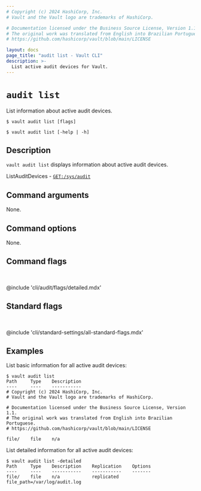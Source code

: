 ```yaml
---
# Copyright (c) 2024 HashiCorp, Inc.
# Vault and the Vault logo are trademarks of HashiCorp.

# Documentation licensed under the Business Source License, Version 1.1.
# The original work was translated from English into Brazilian Portuguese.
# https://github.com/hashicorp/vault/blob/main/LICENSE

layout: docs
page_title: "audit list - Vault CLI"
description: >-
  List active audit devices for Vault.
---
```


# `audit list`

List information about active audit devices.

<CodeBlockConfig hideClipboard>

```shell-session
$ vault audit list [flags]

$ vault audit list [-help | -h]
```

</CodeBlockConfig>

## Description

`vault audit list` displays information about active audit devices.

<Tip title="Related API endpoints">

  ListAuditDevices - [`GET:/sys/audit`](/vault/api-docs/system/audit#list-enabled-audit-devices)

</Tip>

## Command arguments

None.

## Command options

None.

## Command flags

<br />

@include 'cli/audit/flags/detailed.mdx'

## Standard flags

<br />

@include 'cli/standard-settings/all-standard-flags.mdx'

## Examples

List basic information for all active audit devices:

```shell-session
$ vault audit list
Path     Type    Description
----     ----    -----------
# Copyright (c) 2024 HashiCorp, Inc.
# Vault and the Vault logo are trademarks of HashiCorp.

# Documentation licensed under the Business Source License, Version 1.1.
# The original work was translated from English into Brazilian Portuguese.
# https://github.com/hashicorp/vault/blob/main/LICENSE

file/    file    n/a
```

List detailed information for all active audit devices:

```shell-session
$ vault audit list -detailed
Path     Type    Description    Replication    Options
----     ----    -----------    -----------    -------
file/    file    n/a            replicated     file_path=/var/log/audit.log
```

